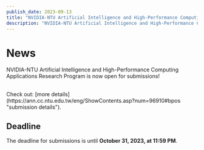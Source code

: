 ```yaml
---
publish_date: 2023-09-13
title: "NVIDIA-NTU Artificial Intelligence and High-Performance Computing Applications Research Program"
description: "NVIDIA-NTU Artificial Intelligence and High-Performance Computing Applications Research Program is now open for submissions! The deadline for submissions is until October 31, 2023, at 11:59 PM."
---
```


# News
NVIDIA-NTU Artificial Intelligence and High-Performance Computing Applications Research Program is now open for submissions!

<br/>
Check out: [more details](https://ann.cc.ntu.edu.tw/eng/ShowContents.asp?num=96910#bpos "submission details").

## Deadline
The deadline for submissions is until **October 31, 2023, at 11:59 PM**.
